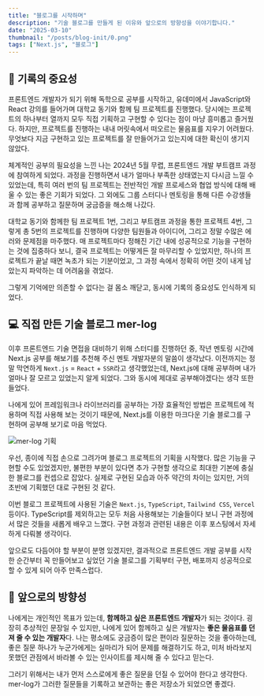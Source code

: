 ```yaml
---
title: "블로그를 시작하며"
description: "기술 블로그를 만들게 된 이유와 앞으로의 방향성을 이야기합니다."
date: "2025-03-10"
thumbnail: "/posts/blog-init/0.png"
tags: ["Next.js", "블로그"]
---
```


## 📝 기록의 중요성

프론트엔드 개발자가 되기 위해 독학으로 공부를 시작하고, 유데미에서 JavaScript와 React 강의를 들어가며 대학교 동기와 함께 팀 프로젝트를 진행했다.
당시에는 프로젝트의 하나부터 열까지 모두 직접 기획하고 구현할 수 있다는 점이 마냥 흥미롭고 즐거웠다.
하지만, 프로젝트를 진행하는 내내 머릿속에서 떠오르는 물음표를 지우기 어려웠다.
무엇보다 지금 구현하고 있는 프로젝트를 잘 만들어가고 있는지에 대한 확신이 생기지 않았다.

체계적인 공부의 필요성을 느낀 나는 2024년 5월 무렵, 프론트엔드 개발 부트캠프 과정에 참여하게 되었다.
과정을 진행하면서 내가 얼마나 부족한 상태였는지 다시금 느낄 수 있었는데, 특히 여러 번의 팀 프로젝트는 전반적인 개발 프로세스와 협업 방식에 대해 배울 수 있는 좋은 기회가 되었다.
그 외에도 그룹 스터디나 멘토링을 통해 다른 수강생들과 함께 공부하고 질문하며 궁금증을 해소해 나갔다.

대학교 동기와 함께한 팀 프로젝트 1번, 그리고 부트캠프 과정을 통한 프로젝트 4번, 그렇게 총 5번의 프로젝트를 진행하며 다양한 팀원들과 아이디어, 그리고 정말 수많은 에러와 문제점을 마주했다.
매 프로젝트마다 정해진 기간 내에 성공적으로 기능을 구현하는 것에 집중하다 보니, 결국 프로젝트는 어떻게든 잘 마무리할 수 있었지만, 하나의 프로젝트가 끝날 때면 녹초가 되는 기분이었고, 그 과정 속에서 정확히 어떤 것이 내게 남았는지 파악하는 데 어려움을 겪었다.

그렇게 기억에만 의존할 수 없다는 걸 몸소 깨닫고, 동시에 기록의 중요성도 인식하게 되었다.

## 💻 직접 만든 기술 블로그 mer-log

이후 프론트엔드 기술 면접을 대비하기 위해 스터디를 진행하던 중, 작년 멘토링 시간에 Next.js 공부를 해보기를 추천해 주신 멘토 개발자분의 말씀이 생각났다.
이전까지는 정말 막연하게 `Next.js` = `React` + `SSR`라고 생각했었는데, Next.js에 대해 공부하며 내가 얼마나 잘 모르고 있었는지 알게 되었다. 그와 동시에 제대로 공부해야겠다는 생각 또한 들었다.

나에게 있어 프레임워크나 라이브러리를 공부하는 가장 효율적인 방법은 프로젝트에 적용하며 직접 사용해 보는 것이기 때문에, Next.js를 이용한 마크다운 기술 블로그를 구현하며 공부해 보기로 마음 먹었다.

![mer-log 기획](/posts/blog-init/1.png)

우선, 종이에 직접 손으로 그려가며 블로그 프로젝트의 기획을 시작했다.
많은 기능을 구현할 수도 있었겠지만, 불편한 부분이 있다면 추가 구현할 생각으로 최대한 기본에 충실한 블로그를 컨셉으로 잡았다.
실제로 구현된 모습과 아주 약간의 차이는 있지만, 거의 초반에 기획했던 대로 구현된 것 같다.

이번 블로그 프로젝트에 사용된 기술은 `Next.js`, `TypeScript`, `Tailwind CSS`, `Vercel` 등이다.
TypeScript를 제외하고는 모두 처음 사용해보는 기술들이다 보니 구현 과정에서 많은 것들을 새롭게 배우고 느꼈다.
구현 과정과 관련된 내용은 이후 포스팅에서 자세하게 다뤄볼 생각이다.

앞으로도 다듬어야 할 부분이 분명 있겠지만, 결과적으로 프론트엔드 개발 공부를 시작한 순간부터 꼭 만들어보고 싶었던 기술 블로그를 기획부터 구현, 배포까지 성공적으로 할 수 있게 되어 아주 만족스럽다.

## 🧭 앞으로의 방향성

나에게는 개인적인 목표가 있는데, **함께하고 싶은 프론트엔드 개발자**가 되는 것이다.
굉장히 추상적인 문장일 수 있지만, 나에게 있어 함께하고 싶은 개발자는 **좋은 물음표를 던져 줄 수 있는 개발자**다.
나는 평소에도 궁금증이 많은 편이라 질문하는 것을 좋아하는데, 좋은 질문 하나가 누군가에게는 실마리가 되어 문제를 해결하기도 하고, 미처 바라보지 못했던 관점에서 바라볼 수 있는 인사이트를 제시해 줄 수 있다고 믿는다.

그러기 위해서는 내가 먼저 스스로에게 좋은 질문을 던질 수 있어야 한다고 생각한다.
mer-log가 그러한 질문들을 기록하고 보관하는 좋은 저장소가 되었으면 좋겠다.